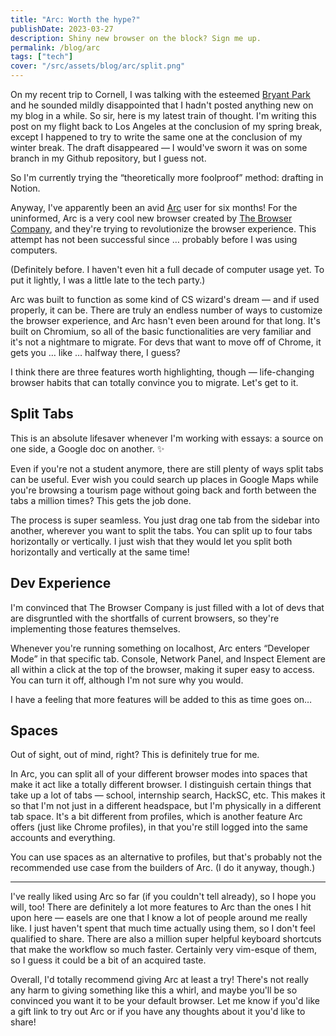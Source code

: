 ```yaml
---
title: "Arc: Worth the hype?"
publishDate: 2023-03-27
description: Shiny new browser on the block? Sign me up.
permalink: /blog/arc
tags: ["tech"]
cover: "/src/assets/blog/arc/split.png"
---
```



On my recent trip to Cornell, I was talking with the esteemed [Bryant Park](https://bryantpark.dev) and he sounded mildly disappointed that I hadn't posted anything new on my blog in a while. So sir, here is my latest train of thought. I'm writing this post on my flight back to Los Angeles at the conclusion of my spring break, except I happened to try to write the same one at the conclusion of my winter break. The draft disappeared — I would've sworn it was on some branch in my Github repository, but I guess not.

So I'm currently trying the “theoretically more foolproof” method: drafting in Notion.

Anyway, I've apparently been an avid [Arc](https://arc.net/) user for six months! For the uninformed, Arc is a very cool new browser created by [The Browser Company](https://thebrowser.company/), and they're trying to revolutionize the browser experience. This attempt has not been successful since … probably before I was using computers.

(Definitely before. I haven't even hit a full decade of computer usage yet. To put it lightly, I was a little late to the tech party.)

Arc was built to function as some kind of CS wizard's dream — and if used properly, it can be. There are truly an endless number of ways to customize the browser experience, and Arc hasn't even been around for that long. It's built on Chromium, so all of the basic functionalities are very familiar and it's not a nightmare to migrate. For devs that want to move off of Chrome, it gets you … like … halfway there, I guess?

I think there are three features worth highlighting, though — life-changing browser habits that can totally convince you to migrate. Let's get to it.

## Split Tabs

This is an absolute lifesaver whenever I'm working with essays: a source on one side, a Google doc on another. ✨

Even if you're not a student anymore, there are still plenty of ways split tabs can be useful. Ever wish you could search up places in Google Maps while you're browsing a tourism page without going back and forth between the tabs a million times? This gets the job done.

The process is super seamless. You just drag one tab from the sidebar into another, wherever you want to split the tabs. You can split up to four tabs horizontally or vertically. I just wish that they would let you split both horizontally and vertically at the same time!

<BlogImage
  src={split}
  alt="I am addicted to split screen, even on my 14-inch MacBook Pro"
/>

## Dev Experience

I'm convinced that The Browser Company is just filled with a lot of devs that are disgruntled with the shortfalls of current browsers, so they're implementing those features themselves.

Whenever you're running something on localhost, Arc enters “Developer Mode” in that specific tab. Console, Network Panel, and Inspect Element are all within a click at the top of the browser, making it super easy to access. You can turn it off, although I'm not sure why you would.

I have a feeling that more features will be added to this as time goes on…

<BlogImage
  src={dev}
  alt="Dev mode looks pretty fresh, doesn't it? All the buttons are so accessible!"
/>

## Spaces

Out of sight, out of mind, right? This is definitely true for me.

In Arc, you can split all of your different browser modes into spaces that make it act like a totally different browser. I distinguish certain things that take up a lot of tabs — school, internship search, HackSC, etc. This makes it so that I'm not just in a different headspace, but I'm physically in a different tab space. It's a bit different from profiles, which is another feature Arc offers (just like Chrome profiles), in that you're still logged into the same accounts and everything.

You can use spaces as an alternative to profiles, but that's probably not the recommended use case from the builders of Arc. (I do it anyway, though.)

<BlogImage
  src={space}
  alt="You can't see the boatload of work I must complete in my USC space..."
/>

---

I've really liked using Arc so far (if you couldn't tell already), so I hope you will, too! There are definitely a lot more features to Arc than the ones I hit upon here — easels are one that I know a lot of people around me really like. I just haven't spent that much time actually using them, so I don't feel qualified to share. There are also a million super helpful keyboard shortcuts that make the workflow so much faster. Certainly very vim-esque of them, so I guess it could be a bit of an acquired taste.

Overall, I'd totally recommend giving Arc at least a try! There's not really any harm to giving something like this a whirl, and maybe you'll be so convinced you want it to be your default browser. Let me know if you'd like a gift link to try out Arc or if you have any thoughts about it you'd like to share!
